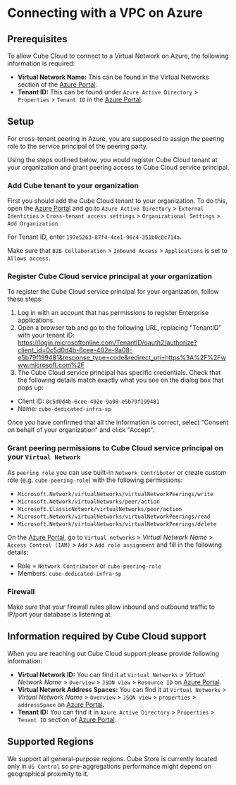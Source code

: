 # Connecting with a VPC on Azure
## Prerequisites

To allow Cube Cloud to connect to a Virtual Network on Azure, the following
information is required:

- **Virtual Network Name:** This can be found in the Virtual Networks section of
  the [Azure Portal][azure-console].
- **Tenant ID:** This can be found under `Azure Active Directory` > `Properties` >
  `Tenant ID` in the [Azure Portal][azure-console].

## Setup

For cross-tenant peering in Azure, you are supposed to assign the peering role to
the service principal of the peering party.

Using the steps outlined below, you would register Cube Cloud tenant at your organization
and grant peering access to Cube Cloud service principal.

### Add Cube tenant to your organization

First you should add the Cube Cloud tenant to your organization. To do this, open
the [Azure Portal][azure-console] and go to `Azure Active Directory` > `External
Identities` > `Cross-tenant access settings` > `Organizational Settings` > `Add
Organization`.

For Tenant ID, enter `197e5263-87f4-4ce1-96c4-351b0c0c714a`.

Make sure that `B2B Collaboration` > `Inbound Access` > `Applications` is set to `Allows access`.

### Register Cube Cloud service principal at your organization

To register the Cube Cloud service principal for your organization, follow these steps:

1. Log in with an account that has permissions to register Enterprise applications.
2. Open a browser tab and go to the following URL, replacing "TenantID" with your tenant ID:
https://login.microsoftonline.com/TenantID/oauth2/authorize?client_id=0c5d0d4b-6cee-402e-9a08-e5b79f199481&response_type=code&redirect_uri=https%3A%2F%2Fwww.microsoft.com%2F
3. The Cube Cloud service principal has specific credentials. Check that the following details match exactly what you see on the dialog box that pops up:
- Client ID: `0c5d0d4b-6cee-402e-9a08-e5b79f199481`
- Name: `cube-dedicated-infra-sp`

Once you have confirmed that all the information is correct, select "Consent on behalf of your organization" and click "Accept".

### Grant peering permissions to Cube Cloud service principal on your `Virtual Network`

As `peering role` you can use built-in `Network Contributor` or create custom role (e.g. `cube-peering-role`) with the following permissions:

- `Microsoft.Network/virtualNetworks/virtualNetworkPeerings/write`
- `Microsoft.Network/virtualNetworks/peer/action`
- `Microsoft.ClassicNetwork/virtualNetworks/peer/action`
- `Microsoft.Network/virtualNetworks/virtualNetworkPeerings/read`
- `Microsoft.Network/virtualNetworks/virtualNetworkPeerings/delete`

On the [Azure Portal][azure-console], go to `Virtual networks` > *Virtual
Network Name* > `Access Control (IAM)` > `Add` > `Add role assignment` and fill in the following details:
- Role = `Network Contributor` or `cube-peering-role`
- Members: `cube-dedicated-infra-sp`

### Firewall

Make sure that your firewall rules allow inbound and outbound traffic to IP/port your database is listening at.

## Information required by Cube Cloud support

When you are reaching out Cube Cloud support please provide following
information:

- **Virtual Network ID:** You can find it at `Virtual Networks` > *Virtual
  Network Name* > `Overview` > `JSON view` > `Resource ID` on [Azure
  Portal][azure-console].
- **Virtual Network Address Spaces:** You can find it at `Virtual Networks` >
  *Virtual Network Name* > `Overview` > `JSON view` > `properties` >
  `addressSpace` on [Azure Portal][azure-console].
- **Tenant ID:** You can find it in `Azure Active Directory` > `Properties` >
  `Tenant ID` section of [Azure Portal][azure-console].

## Supported Regions

We support all general-purpose regions. Cube Store is currently located only in `US Central`
so pre-aggregations performance might depend on geographical proximity to it.

[azure-console]: https://portal.azure.com
